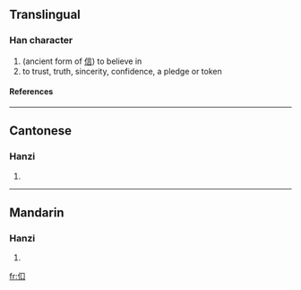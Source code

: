 ==Translingual==
===Han character===
{{Han char|rad=人|as=03|sn=5|four=|canj=人口 (OR)}}
# (ancient form of [[信]]) to believe in
# to trust, truth, sincerity, confidence, a pledge or token
====References====
{{Han ref|kx=0092.080|hdz=10114.020|uh=3430|ud=13360}}

----
==Cantonese==
===Hanzi===
{{yue-hanzi|jyut=|y=seun3}}
# {{defn|Cantonese}}

----
==Mandarin==
===Hanzi===
{{cmn-hanzi|pin=[[xìn]] (xin4)|wg=hsin<sup>4</sup>}}
# {{defn|Mandarin}}

[[fr:㐰]]
